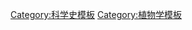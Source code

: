 {{Navbox
| name  = 植物学史
| title = {{le|植物学史|History of botany}}
|listclass = hlist
| state = {{{state<includeonly>|autocollapse</includeonly>}}}
| image = [[Image:Teofrasto Orto botanico detail.jpg|60px|Theophrastus]]

| group1 = 领域和学科
| list1  =
* [[农业史]]
* {{le|农学史|History of agricultural science}}
* {{le|植物分类学史|History of plant systematics}}
* {{le|生态学史|History of ecology}}
* {{le|模式生物史|History of model organisms}}
* {{le|藻类学史|History of phycology}}

| group2 = 机构
| list2  =
* [[Jardin des Plantes]]
* [[Lyceum]]
* [[自然史博物馆 (伦敦)|自然史博物馆]]
* [[帕多瓦植物园]]
* [[Orto botanico di Pisa]]
* [[Rothamsted Experimental Station]]
* [[邱园|皇家植物园]] 

| group3 = 出版物
| list3  =
* {{le|植物志 (泰奧弗拉斯托斯)|Historia Plantarum (Theophrastus)|植物志}}和{{le|植物之生成|Causes of Plants}} 公元前300年
* {{le|药物论|De Materia Medica (Dioscorides)}} 公元60年
* [[博物志 (老普林尼)|博物志]] 77-79年
* [[De Plantis|De Plantis of Nicolaus of Damascus]] 1世纪
* [[De Vegetabilibus|De Vegetabilibus of Albertus Magnus]] 约1256
* [[Herbarum Vivae Icones]] 1530
* [[Libellus De Re Herbaria Novus]] 1538
* [[Kreutterbuch]] 1539
* [[On Plants|De Plantis of Caesalpino]] 1583
* [[Stirpium Historiae]] 1583
* [[Herball, or Generall Historie of Plantes]] 1597
* [[Prodromus Theatrici Botanici]] 1620
* [[Pinax theatri botanici]] 1623
* [[Anatome Plantarum]] 1675
* [[Anatomy of Plants]] 1682
* [[Historia Plantarum|Historia Plantarum of John Ray]] 1686–1704
* [[De Sexu Plantarum Epistola]] 1694
* [[Éléments de botanique]] 1694
* [[Vegetable Staticks]] 1727
* [[自然系統]] 1735
* [[植物属志]] 1737
* [[Philosophia Botanica]] 1751
* [[植物种志]] 1753
* [[自然系統第10版]] 1758-1759
* [[Familles des Plantes]] 1763-4
* [[Experiments Upon Vegetables]] 1779
* [[Die Metamorphose der Pflantzen]] 1790
* [[Traité d'Anatomie et de Physiologie Végétale]] 1802
* [[Recherches Chimiques sur la Végétation]] 1804
* [[Beyträge zur Anatomie der Pflanzen]] 1812
* [[Prodromus Systematis Naturalis Regni Vegetabilis]] 1824-1841
* [[Die Vegetabilische Zelle]] 1851
* [[Vergleichende Untersuchungen]] 1851
* [[物种起源]] 1859
* [[Experiments on Plant Hybridization]] 1862
* [[Die Vegetation der Erde]] 1872
* [[Prodromus Systematis Naturalis Regni Vegetabilis]] 1873
* [[Plantesamfund]] 1895
* [[Pflanzengeographie auf Physiologischer Grundlage]] 1898
* [[Variation and Evolution in Plants]] 1950
* [[Ontogeny and Phylogeny (book)|Ontogeny and Phylogeny]] 1977
* [[An Integrated System of Classification of Flowering Plants]] 1981 

| group4 = 理论和概念
| list4 =
* [[自然发生说]]
* [[生物分類法]]
* [[细胞学说]]
* [[世代交替]]
* [[生物地理分布区|地理分布区]]
* [[内共生理论]]
* [[變異中心]]

| group5 = 名人
| list5  =
* [[泰奧弗拉斯托斯]] 前371–287年
* [[老普林尼]] 公元23–79年
* [[迪奥科里斯]] 公元40-90年
* [[奥托·布伦费尔斯]] 1464-1534
* [[Hieronymus Bock]] 1498-1554
* [[Valerius Cordus]] 1515-1544
* [[William Turner (naturalist)|William Turner]] 1515-1568
* [[Rembert Dodoens]] 1517-1585
* [[安德烈亚·切萨尔皮诺]] 1519-1603
* [[加斯帕尔·博安]] 1560–1624
* [[Joachim Jungius]] 1587–1657
* [[约翰·雷]] 1623–1705
* [[Nehemiah Grew]] 1628–1711
* [[马尔切洛·马尔皮吉]] 1628–1694
* [[Joseph Pitton de Tournefort]] 1656–1708
* [[Rudolf Jakob Camerarius]] 1665–1721
* [[Stephen Hales]] 1677–1761
* [[Bernard de Jussieu]] 1699–1777
* [[卡尔·林奈]] 1707–1778
* [[Michel Adanson]] 1727–1806
* [[Jan Ingenhousz]] 1730–1799
* [[约瑟夫·班克斯]] 1743–1820
* [[约翰·沃尔夫冈·冯·歌德|歌德]] 1749–1832
* [[卡尔·路德维希·韦尔登诺]] 1765–1812
* [[Nicolas-Théodore de Saussure]] 1767–1845
* [[亚历山大·冯·洪堡|洪堡]] 1769–1859
* [[埃梅·邦普蘭]] 1773–1858
* [[托马斯·纳托尔]] 1786–1859
* [[Joakim Frederik Schouw]] 1789–1852
* [[馬蒂亞斯·雅各布·施萊登]] 1804–1881
* [[Alexander Braun]] 1805–1877
* [[George Engelmann]] 1809–1884
* [[阿薩·格雷]] 1810–1888
* [[奧古斯特·格里瑟巴赫]] 1814–1879
* [[约瑟夫·道尔顿·胡克|胡克]] 1817–1911
* [[孟德爾]] 1822–1884
* [[Nathanael Pringsheim]] 1823–1894
* [[Wilhelm Hofmeister]] 1824–1877
* [[Julius von Sachs]] 1832–1897
* [[尤金纽斯·瓦尔明]] 1841–1924
* [[William Gilson Farlow]] 1844–1919
* [[Andreas Franz Wilhelm Schimper]] 1856–1901
* [[尼古拉·伊万诺维奇·瓦维洛夫]] 1887–1943
* [[巴巴拉·麦克林托克]] 1902–1992
* [[G. Ledyard Stebbins]] 1906–2000
* [[Eugene Odum]] 1913–2002
* [[阿瑟·约翰·克朗奎斯特]] 1919–1992

| group6 = 相关主题
| list6  =
* [[科学史]]
* [[自然史]]
* [[医学史]]
* [[生物学史]]
* {{le|遗传学史|History of genetics}}
* {{le|生物化学史|History of biochemistry}}
* [[分子生物学史]]
* {{le|动物学史 (1859年之前)|History of zoology (through 1859)}}
* {{le|动物学史 (1859年之后)|History of zoology (since 1859)}}
* [[Herbal]]  
* [[植物園]]

}}<noinclude>
[[Category:科学史模板]]
[[Category:植物学模板]]

</noinclude>